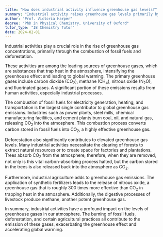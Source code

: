 ```yaml
---
title: "How does industrial activity influence greenhouse gas levels?"
summary: "Industrial activity raises greenhouse gas levels primarily by burning fossil fuels and contributing to deforestation. These practices are major factors in environmental degradation and climate change."
author: "Prof. Victoria Harper"
degree: "PhD in Physical Chemistry, University of Oxford"
tutor_type: "IB Chemistry Tutor"
date: 2024-02-01
---
```


Industrial activities play a crucial role in the rise of greenhouse gas concentrations, primarily through the combustion of fossil fuels and deforestation.

These activities are among the leading sources of greenhouse gases, which are substances that trap heat in the atmosphere, intensifying the greenhouse effect and leading to global warming. The primary greenhouse gases include carbon dioxide ($\text{CO}_2$), methane ($\text{CH}_4$), nitrous oxide ($\text{N}_2\text{O}$), and fluorinated gases. A significant portion of these emissions results from human activities, especially industrial processes.

The combustion of fossil fuels for electricity generation, heating, and transportation is the largest single contributor to global greenhouse gas emissions. Industries such as power plants, steel mills, chemical manufacturing facilities, and cement plants burn coal, oil, and natural gas, releasing $\text{CO}_2$ into the atmosphere. This combustion process converts carbon stored in fossil fuels into $\text{CO}_2$, a highly effective greenhouse gas.

Deforestation also significantly contributes to elevated greenhouse gas levels. Many industrial activities necessitate the clearing of forests to extract natural resources or to create space for factories and plantations. Trees absorb $\text{CO}_2$ from the atmosphere; therefore, when they are removed, not only is this vital carbon-absorbing process halted, but the carbon stored in the trees is also released back into the atmosphere as $\text{CO}_2$.

Furthermore, industrial agriculture adds to greenhouse gas emissions. The application of synthetic fertilizers leads to the release of nitrous oxide, a greenhouse gas that is roughly 300 times more effective than $\text{CO}_2$ in trapping heat in the atmosphere. Additionally, the digestive processes of livestock produce methane, another potent greenhouse gas.

In summary, industrial activities have a profound impact on the levels of greenhouse gases in our atmosphere. The burning of fossil fuels, deforestation, and certain agricultural practices all contribute to the emission of these gases, exacerbating the greenhouse effect and accelerating global warming.
    